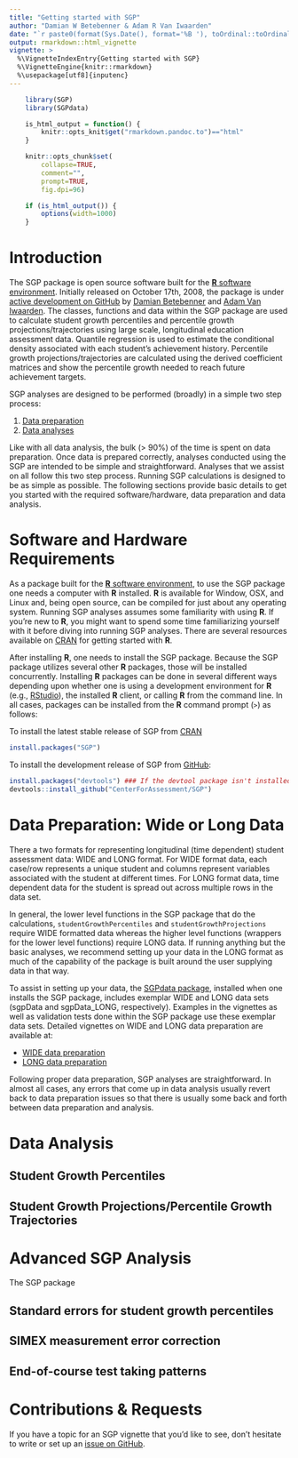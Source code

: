 ```yaml
---
title: "Getting started with SGP"
author: "Damian W Betebenner & Adam R Van Iwaarden"
date: "`r paste0(format(Sys.Date(), format='%B '), toOrdinal::toOrdinal(as.numeric(format(Sys.Date(), format='%d'))), format(Sys.Date(), format=', %Y'))`"
output: rmarkdown::html_vignette
vignette: >
  %\VignetteIndexEntry{Getting started with SGP}
  %\VignetteEngine{knitr::rmarkdown}
  %\usepackage[utf8]{inputenc}
---
```


```r
    library(SGP)
    library(SGPdata)

    is_html_output = function() {
        knitr::opts_knit$get("rmarkdown.pandoc.to")=="html"
    }

    knitr::opts_chunk$set(
        collapse=TRUE,
        comment="",
        prompt=TRUE,
        fig.dpi=96)

    if (is_html_output()) {
        options(width=1000)
    }
```

# Introduction

The SGP package is open source software built for the [**R** software environment](https://www.r-project.org/). Initially released on
October 17th, 2008, the package is under [active development on GitHub](https://github.com/CenterForAssessment/SGP) by
[Damian Betebenner](https://github.com/dbetebenner) and [Adam Van Iwaarden](https://github.com/adamvi). The classes, functions and data within the
SGP package are used to calculate student growth percentiles and percentile growth projections/trajectories using large scale, longitudinal education
assessment data. Quantile regression is used to estimate the conditional density associated with each student's achievement history. Percentile growth
projections/trajectories are calculated using the derived coefficient matrices and show the percentile growth needed to reach future achievement targets.

SGP analyses are designed to be performed (broadly) in a simple two step process:

1. [Data preparation](SGP_Data_Preparation.html)
2. [Data analyses](SGP_Data_Analysis.html)

Like with all data analysis, the bulk (> 90%) of the time is spent on data preparation. Once data is prepared correctly, analyses conducted using the SGP are intended
to be simple and straightforward. Analyses that we assist on all follow this two step process. Running SGP calculations is designed to be as simple as possible.
The following sections provide basic details to get you started with the required software/hardware, data preparation and data analysis.


# Software and Hardware Requirements

As a package built for the [**R** software environment](https://www.r-project.org/), to use the SGP package one needs a computer with **R** installed. **R** is available
for Window, OSX, and Linux and, being open source, can be compiled for just about any operating system. Running SGP analyses assumes some familiarity with using
**R**. If you're new to **R**, you might want to spend some time familiarizing yourself with it before diving into running SGP analyses. There are several
resources available on [CRAN](https://cran.r-project.org/manuals.html) for getting started with **R**.

After installing **R**, one needs to install the SGP package. Because the SGP package utilizes several other **R** packages, those will be installed
concurrently. Installing **R** packages can be done in several different ways depending upon whether one is using a development environment for **R**
(e.g., [RStudio](https://posit.co/)), the installed **R** client, or calling **R** from the command line. In all cases, packages can be installed
from the **R** command prompt (```>```) as follows:

To install the latest stable release of SGP from [CRAN](https://CRAN.R-project.org/package=SGP)

```r
install.packages("SGP")
```

To install the development release of SGP from [GitHub](https://github.com/CenterForAssessment/SGP/):

```r
install.packages("devtools") ### If the devtool package isn't installed
devtools::install_github("CenterForAssessment/SGP")
```


# Data Preparation: Wide or Long Data

There a two formats for representing longitudinal (time dependent) student assessment data: WIDE and LONG format. For WIDE format data, each case/row
represents a unique student and columns represent variables associated with the student at different times. For LONG format data, time dependent
data for the student is spread out across multiple rows in the data set.

In general, the lower level functions in the SGP package that do the calculations, ```studentGrowthPercentiles``` and ```studentGrowthProjections``` require WIDE formatted
data whereas the higher level functions (wrappers for the lower level functions) require LONG data. If running anything but the basic analyses, we recommend setting
up your data in the LONG format as much of the capability of the package is built around the user supplying data in that way.

To assist in setting up your data, the [SGPdata package](https://centerforassessment.github.io/SGPdata/), installed when one installs the SGP package,
includes exemplar WIDE and LONG data sets (sgpData and sgpData_LONG, respectively). Examples in the vignettes as well as validation tests done within the SGP
package use these exemplar data sets. Detailed vignettes on WIDE and LONG data preparation are available at:

* [WIDE data preparation](SGP_Data_Preparation.html#wide-data-format-sgpdata)
* [LONG data preparation](SGP_Data_Preparation.html#long-data-format-sgpdata_long)

Following proper data preparation, SGP analyses are straightforward. In almost all cases, any errors that come up in data analysis usually revert back to data preparation
issues so that there is usually some back and forth between data preparation and analysis.


# Data Analysis

## Student Growth Percentiles


## Student Growth Projections/Percentile Growth Trajectories


# Advanced SGP Analysis

The SGP package

## Standard errors for student growth percentiles

## SIMEX measurement error correction

## End-of-course test taking patterns


# Contributions & Requests

If you have a topic for an SGP vignette that you'd like to see, don't hesitate to write or set up an
[issue on GitHub](https://github.com/CenterForAssessment/SGPdata/issues).
